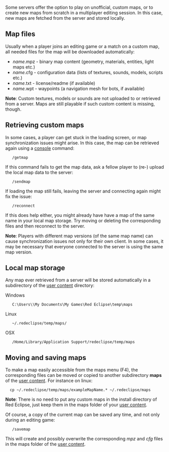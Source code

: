 
Some servers offer the option to play on unofficial, custom maps, or to create new maps from scratch in a multiplayer editing session. In this case, new maps are fetched from the server and stored locally.

==Map files==

Usually when a player joins an editing game or a match on a custom map, all needed files for the map will be downloaded automatically:
* ''name''.mpz - binary map content (geometry, materials, entities, light maps etc.)
* ''name''.cfg - configuration data (lists of textures, sounds, models, scripts etc.)
* ''name''.txt - license/readme (if available)
* ''name''.wpt - waypoints (a navigation mesh for bots, if available)

'''Note''': Custom textures, models or sounds are not uploaded to or retrieved from a server. Maps are still playable if such custom content is missing, though.

==Retrieving custom maps==

In some cases, a player can get stuck in the loading screen, or map synchronization issues might arise. In this case, the map can be retrieved again using a [[console]] command:

    /getmap

If this command fails to get the map data, ask a fellow player to (re-) upload the local map data to the server:

    /sendmap

If loading the map still fails, leaving the server and connecting again might fix the issue:

    /reconnect

If this does help either, you might already have have a map of the same name in your local map storage. Try moving or deleting the corresponding files and then reconnect to the server.

'''Note''': Players with different map versions (of the same map name) can cause synchronization issues not only for their own client. In some cases, it may be necessary that everyone connected to the server is using the same map version.

==Local map storage==

Any map ever retrieved from a server will be stored automatically in a subdirectory of the [[Game_Settings#User_Content|user content]] directory:

Windows
    C:\Users\<username>\My Documents\My Games\Red Eclipse\temp\maps

Linux
    ~/.redeclipse/temp/maps/

OSX
    /Home/Library/Application Support/redeclipse/temp/maps

==Moving and saving maps==

To make a map easily accessible from the maps menu (F4), the corresponding files can be moved or copied to another subdirectory '''maps''' of the [[Game_Settings#User_Content|user content]]. For instance on linux:

   cp ~/.redeclipse/temp/maps/exampleMapName.* ~/.redeclipse/maps

'''Note''': There is no need to put any custom maps in the install directory of Red Eclipse, just keep them in the maps folder of your [[Game_Settings#User_Content|user content]].

Of course, a copy of the current map can be saved any time, and not only during an editing game:

    /savemap <newmapname>

This will create and possibly overwrite the corresponding ''mpz'' and ''cfg'' files in the maps folder of the [[Game_Settings#User_Content|user content]].